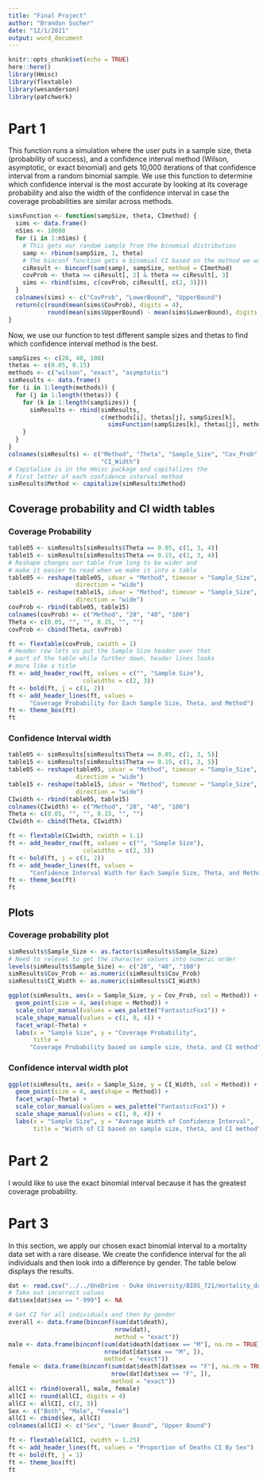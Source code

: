 ---
title: "Final Project"
author: "Brandon Sucher"
date: "12/1/2021"
output: word_document
---

```{r setup, warning=FALSE, message=FALSE, results='hide'}
knitr::opts_chunk$set(echo = TRUE)
here::here()
library(Hmisc)
library(flextable)
library(wesanderson)
library(patchwork)
```

# Part 1

This function runs a simulation where the user puts in a sample size, theta (probability of success), and a confidence interval method (Wilson, asymptotic, or exact binomial) and gets 10,000 iterations of that confidence interval from a random binomial sample. We use this function to determine which confidence interval is the most accurate by looking at its coverage probability and also the width of the confidence interval in case the coverage probabilities are similar across methods.
```{r}
simsFunction <- function(sampSize, theta, CImethod) {
  sims <- data.frame()
  nSims <- 10000
  for (i in 1:nSims) {
    # This gets our random sample from the binomial distribution
    samp <- rbinom(sampSize, 1, theta)
    # The binconf function gets a binomial CI based on the method we want
    ciResult <- binconf(sum(samp), sampSize, method = CImethod)
    covProb <- theta >= ciResult[, 2] & theta <= ciResult[, 3]
    sims <- rbind(sims, c(covProb, ciResult[, c(2, 3)]))
  }
  colnames(sims) <- c("CovProb", "LowerBound", "UpperBound")
  return(c(round(mean(sims$CovProb), digits = 4),
           round(mean(sims$UpperBound) - mean(sims$LowerBound), digits = 4)))
}
```

Now, we use our function to test different sample sizes and thetas to find which confidence interval method is the best.
```{r}
sampSizes <- c(20, 40, 100)
thetas <- c(0.05, 0.15)
methods <- c("wilson", "exact", "asymptotic")
simResults <- data.frame()
for (i in 1:length(methods)) {
  for (j in 1:length(thetas)) {
    for (k in 1:length(sampSizes)) {
      simResults <- rbind(simResults,
                          c(methods[i], thetas[j], sampSizes[k],
                            simsFunction(sampSizes[k], thetas[j], methods[i])))
    }
  }
}
colnames(simResults) <- c("Method", "Theta", "Sample_Size", "Cov_Prob",
                          "CI_Width")
# Capitalize is in the Hmisc package and capitalizes the
# first letter of each confidence interval method
simResults$Method <- capitalize(simResults$Method)
```

\pagebreak
## Coverage probability and CI width tables

### Coverage Probability
```{r}
table05 <- simResults[simResults$Theta == 0.05, c(1, 3, 4)]
table15 <- simResults[simResults$Theta == 0.15, c(1, 3, 4)]
# Reshape changes our table from long to be wider and
# make it easier to read when we make it into a table
table05 <- reshape(table05, idvar = "Method", timevar = "Sample_Size",
                   direction = "wide")
table15 <- reshape(table15, idvar = "Method", timevar = "Sample_Size",
                   direction = "wide")
covProb <- rbind(table05, table15)
colnames(covProb) <- c("Method", "20", "40", "100")
Theta <- c(0.05, "", "", 0.15, "", "")
covProb <- cbind(Theta, covProb)

ft <- flextable(covProb, cwidth = 1)
# Header row lets us put the Sample Size header over that
# part of the table while further down, header lines looks
# more like a title
ft <- add_header_row(ft, values = c("", "Sample Size"),
                     colwidths = c(2, 3))
ft <- bold(ft, j = c(1, 2))
ft <- add_header_lines(ft, values =
      "Coverage Probability for Each Sample Size, Theta, and Method")
ft <- theme_box(ft)
ft
```

\pagebreak
### Confidence Interval width
```{r}
table05 <- simResults[simResults$Theta == 0.05, c(1, 3, 5)]
table15 <- simResults[simResults$Theta == 0.15, c(1, 3, 5)]
table05 <- reshape(table05, idvar = "Method", timevar = "Sample_Size",
                   direction = "wide")
table15 <- reshape(table15, idvar = "Method", timevar = "Sample_Size",
                   direction = "wide")
CIwidth <- rbind(table05, table15)
colnames(CIwidth) <- c("Method", "20", "40", "100")
Theta <- c(0.05, "", "", 0.15, "", "")
CIwidth <- cbind(Theta, CIwidth)

ft <- flextable(CIwidth, cwidth = 1.1)
ft <- add_header_row(ft, values = c("", "Sample Size"),
                     colwidths = c(2, 3))
ft <- bold(ft, j = c(1, 2))
ft <- add_header_lines(ft, values =
      "Confidence Interval Width for Each Sample Size, Theta, and Method")
ft <- theme_box(ft)
ft
```

\pagebreak
## Plots

### Coverage probability plot
```{r, fig.width=6}
simResults$Sample_Size <- as.factor(simResults$Sample_Size)
# Need to relevel to get the character values into numeric order
levels(simResults$Sample_Size) <- c("20", "40", "100")
simResults$Cov_Prob <- as.numeric(simResults$Cov_Prob)
simResults$CI_Width <- as.numeric(simResults$CI_Width)

ggplot(simResults, aes(x = Sample_Size, y = Cov_Prob, col = Method)) +
  geom_point(size = 4, aes(shape = Method)) +
  scale_color_manual(values = wes_palette("FantasticFox1")) +
  scale_shape_manual(values = c(1, 0, 4)) +
  facet_wrap(~Theta) +
  labs(x = "Sample Size", y = "Coverage Probability",
       title =
      "Coverage Probability based on sample size, theta, and CI method")
```

\pagebreak

### Confidence interval width plot
```{r, fig.width=6}
ggplot(simResults, aes(x = Sample_Size, y = CI_Width, col = Method)) +
  geom_point(size = 4, aes(shape = Method)) +
  facet_wrap(~Theta) +
  scale_color_manual(values = wes_palette("FantasticFox1")) +
  scale_shape_manual(values = c(1, 0, 4)) +
  labs(x = "Sample Size", y = "Average Width of Confidence Interval",
       title = "Width of CI based on sample size, theta, and CI method")
```

# Part 2

I would like to use the exact binomial interval because it has the greatest coverage probability.

\pagebreak

# Part 3

In this section, we apply our chosen exact binomial interval to a mortality data set with a rare disease. We create the confidence interval for the all individuals and then look into a difference by gender. The table below displays the results.
```{r}
dat <- read.csv("../../OneDrive - Duke University/BIOS_721/mortality_data.csv")
# Take out incorrect values
dat$sex[dat$sex == "-999"] <- NA

# Get CI for all individuals and then by gender
overall <- data.frame(binconf(sum(dat$death),
                              nrow(dat),
                              method = "exact"))
male <- data.frame(binconf(sum(dat$death[dat$sex == "M"], na.rm = TRUE),
                           nrow(dat[dat$sex == "M", ]),
                           method = "exact"))
female <- data.frame(binconf(sum(dat$death[dat$sex == "F"], na.rm = TRUE),
                             nrow(dat[dat$sex == "F", ]),
                             method = "exact"))
allCI <- rbind(overall, male, female)
allCI <- round(allCI, digits = 4)
allCI <- allCI[, c(2, 3)]
Sex <- c("Both", "Male", "Female")
allCI <- cbind(Sex, allCI)
colnames(allCI) <- c("Sex", "Lower Bound", "Upper Bound")

ft <- flextable(allCI, cwidth = 1.25)
ft <- add_header_lines(ft, values = "Proportion of Deaths CI By Sex")
ft <- bold(ft, j = 1)
ft <- theme_box(ft)
ft
```


